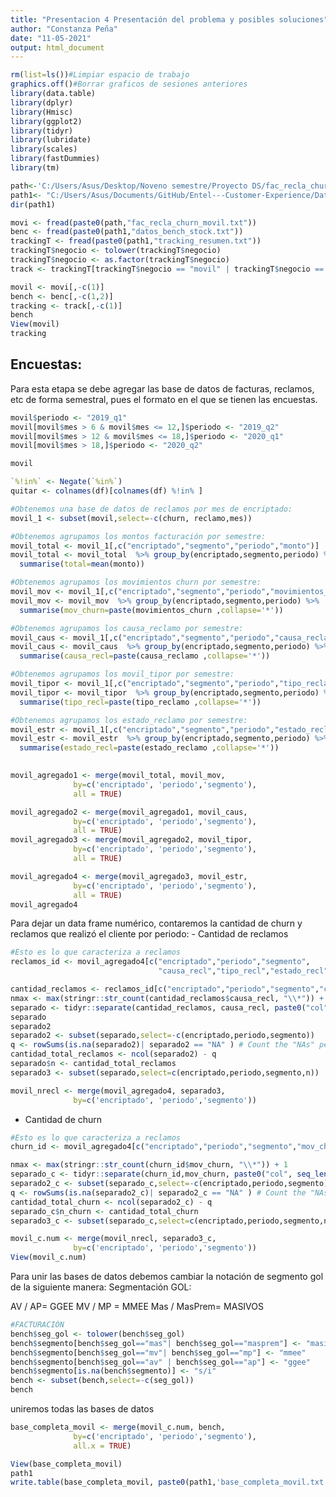 ```yaml
---
title: "Presentacion 4 Presentación del problema y posibles soluciones"
author: "Constanza Peña"
date: "11-05-2021"
output: html_document
---
```


```r
rm(list=ls())#Limpiar espacio de trabajo
graphics.off()#Borrar graficos de sesiones anteriores
library(data.table)
library(dplyr)
library(Hmisc)
library(ggplot2)
library(tidyr)
library(lubridate)
library(scales)
library(fastDummies)
library(tm)
```

```r


path<-'C:/Users/Asus/Desktop/Noveno semestre/Proyecto DS/fac_recla_churn/'
path1<- "C:/Users/Asus/Documents/GitHub/Entel---Customer-Experience/Data plana/"
dir(path1)

movi <- fread(paste0(path,"fac_recla_churn_movil.txt"))
benc <- fread(paste0(path1,"datos_bench_stock.txt"))
trackingT <- fread(paste0(path1,"tracking_resumen.txt"))
trackingT$negocio <- tolower(trackingT$negocio)
trackingT$negocio <- as.factor(trackingT$negocio)
track <- trackingT[trackingT$negocio == "movil" | trackingT$negocio == "móvil"]
```










```r
movil <- movi[,-c(1)]
bench <- benc[,-c(1,2)]
tracking <- track[,-c(1)]
bench
View(movil)
tracking
```

## Encuestas:

Para esta etapa se debe agregar las base de datos de facturas, reclamos, etc de forma semestral, pues el formato en el que se tienen las encuestas.

```r
movil$periodo <- "2019_q1"
movil[movil$mes > 6 & movil$mes <= 12,]$periodo <- "2019_q2"
movil[movil$mes > 12 & movil$mes <= 18,]$periodo <- "2020_q1"
movil[movil$mes > 18,]$periodo <- "2020_q2"

movil
```


```r
`%!in%` <- Negate(`%in%`)
quitar <- colnames(df)[colnames(df) %!in% ]

```


```r
#Obtenemos una base de datos de reclamos por mes de encriptado:
movil_1 <- subset(movil,select=-c(churn, reclamo,mes))

#Obtenemos agrupamos los montos facturación por semestre:
movil_total <- movil_1[,c("encriptado","segmento","periodo","monto")]
movil_total <- movil_total  %>% group_by(encriptado,segmento,periodo) %>%
  summarise(total=mean(monto))

#Obtenemos agrupamos los movimientos churn por semestre:
movil_mov <- movil_1[,c("encriptado","segmento","periodo","movimientos_churn")]
movil_mov <- movil_mov  %>% group_by(encriptado,segmento,periodo) %>%
  summarise(mov_churn=paste(movimientos_churn ,collapse='*'))

#Obtenemos agrupamos los causa_reclamo por semestre:
movil_caus <- movil_1[,c("encriptado","segmento","periodo","causa_reclamo")]
movil_caus <- movil_caus  %>% group_by(encriptado,segmento,periodo) %>%
  summarise(causa_recl=paste(causa_reclamo ,collapse='*'))

#Obtenemos agrupamos los movil_tipor por semestre:
movil_tipor <- movil_1[,c("encriptado","segmento","periodo","tipo_reclamo")]
movil_tipor <- movil_tipor  %>% group_by(encriptado,segmento,periodo) %>%
  summarise(tipo_recl=paste(tipo_reclamo ,collapse='*'))

#Obtenemos agrupamos los estado_reclamo por semestre:
movil_estr <- movil_1[,c("encriptado","segmento","periodo","estado_reclamo")]
movil_estr <- movil_estr  %>% group_by(encriptado,segmento,periodo) %>%
  summarise(estado_recl=paste(estado_reclamo ,collapse='*'))
  

movil_agregado1 <- merge(movil_total, movil_mov,
              by=c('encriptado', 'periodo','segmento'),
              all = TRUE)

movil_agregado2 <- merge(movil_agregado1, movil_caus,
              by=c('encriptado', 'periodo','segmento'),
              all = TRUE)
movil_agregado3 <- merge(movil_agregado2, movil_tipor,
              by=c('encriptado', 'periodo','segmento'),
              all = TRUE)

movil_agregado4 <- merge(movil_agregado3, movil_estr,
              by=c('encriptado', 'periodo','segmento'),
              all = TRUE)
movil_agregado4
```


Para dejar un data frame numérico, contaremos la cantidad de churn y reclamos que realizó el cliente por periodo:
- Cantidad de reclamos
```r
#Esto es lo que caracteriza a reclamos
reclamos_id <- movil_agregado4[c("encriptado","periodo","segmento",
                                 "causa_recl","tipo_recl","estado_recl")]

cantidad_reclamos <- reclamos_id[c("encriptado","periodo","segmento","causa_recl")]
nmax <- max(stringr::str_count(cantidad_reclamos$causa_recl, "\\*")) + 1
separado <- tidyr::separate(cantidad_reclamos, causa_recl, paste0("col", seq_len(nmax)), sep = "\\*", fill = "right")
separado
separado2
separado2 <- subset(separado,select=-c(encriptado,periodo,segmento))
q <- rowSums(is.na(separado2)| separado2 == "NA" ) # Count the "NAs" per row
cantidad_total_reclamos <- ncol(separado2) - q
separado$n <- cantidad_total_reclamos
separado3 <- subset(separado,select=c(encriptado,periodo,segmento,n))

```

```r
movil_nrecl <- merge(movil_agregado4, separado3,
              by=c('encriptado', 'periodo','segmento'))
```




- Cantidad de churn
```r
#Esto es lo que caracteriza a reclamos
churn_id <- movil_agregado4[c("encriptado","periodo","segmento","mov_churn")]

nmax <- max(stringr::str_count(churn_id$mov_churn, "\\*")) + 1
separado_c <- tidyr::separate(churn_id,mov_churn, paste0("col", seq_len(nmax)), sep = "\\*", fill = "right")
separado2_c <- subset(separado_c,select=-c(encriptado,periodo,segmento))
q <- rowSums(is.na(separado2_c)| separado2_c == "NA" ) # Count the "NAs" per row
cantidad_total_churn <- ncol(separado2_c) - q
separado_c$n_churn <- cantidad_total_churn
separado3_c <- subset(separado_c,select=c(encriptado,periodo,segmento,n_churn))
```

```r
movil_c.num <- merge(movil_nrecl, separado3_c,
              by=c('encriptado', 'periodo','segmento'))
View(movil_c.num)
```

Para unir las bases de datos debemos cambiar la notación de segmento gol de la siguiente manera:
Segmentación GOL:

AV / AP= GGEE
MV / MP  = MMEE
Mas / MasPrem= MASIVOS


```r
#FACTURACIÓN
bench$seg_gol <- tolower(bench$seg_gol)
bench$segmento[bench$seg_gol=="mas"| bench$seg_gol=="masprem"] <- "masivos"
bench$segmento[bench$seg_gol=="mv"| bench$seg_gol=="mp"] <- "mmee"
bench$segmento[bench$seg_gol=="av" | bench$seg_gol=="ap"] <- "ggee"
bench$segmento[is.na(bench$segmento)] <- "s/i"
bench <- subset(bench,select=-c(seg_gol))
bench
```





uniremos todas las bases de datos
```r
base_completa_movil <- merge(movil_c.num, bench, 
              by=c('encriptado', 'periodo','segmento'),
              all.x = TRUE)

View(base_completa_movil)
path1
write.table(base_completa_movil, paste0(path1,'base_completa_movil.txt'), append = FALSE, sep = "\t", dec = ".",row.names = TRUE, col.names = TRUE)
```










